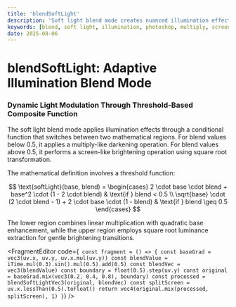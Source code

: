 ```yaml
---
title: 'blendSoftLight'
description: 'Soft light blend mode creates nuanced illumination effects by dynamically switching between multiply-like darkening and screen-like brightening based on blend value threshold'
keywords: [blend, soft light, illumination, photoshop, multiply, screen, conditional]
date: 2025-08-06
---
```



# blendSoftLight: Adaptive Illumination Blend Mode

### Dynamic Light Modulation Through Threshold-Based Composite Function

The soft light blend mode applies illumination effects through a conditional function that switches between two mathematical regions. For blend values below 0.5, it applies a multiply-like darkening operation. For blend values above 0.5, it performs a screen-like brightening operation using square root transformation.

The mathematical definition involves a threshold function:

$$
\text{softLight}(base, blend) = \begin{cases}
2 \cdot base \cdot blend + base^2 \cdot (1 - 2 \cdot blend) & \text{if } blend < 0.5 \\
\sqrt{base} \cdot (2 \cdot blend - 1) + 2 \cdot base \cdot (1 - blend) & \text{if } blend \geq 0.5
\end{cases}
$$

The lower region combines linear multiplication with quadratic base enhancement, while the upper region employs square root luminance extraction for gentle brightening transitions.

<FragmentEditor
        code={`
const fragment = () => {
        const baseGrad = vec3(uv.x, uv.y, uv.x.mul(uv.y))
        const blendValue = iTime.mul(0.3).sin().mul(0.5).add(0.5)
        const blendVec = vec3(blendValue)
        const boundary = float(0.5).step(uv.y)
        const original = baseGrad.mix(vec3(0.2, 0.4, 0.8), boundary)
        const processed = blendSoftLightVec3(original, blendVec)
        const splitScreen = uv.x.lessThan(0.5).toFloat()
        return vec4(original.mix(processed, splitScreen), 1)
}`}
/>
